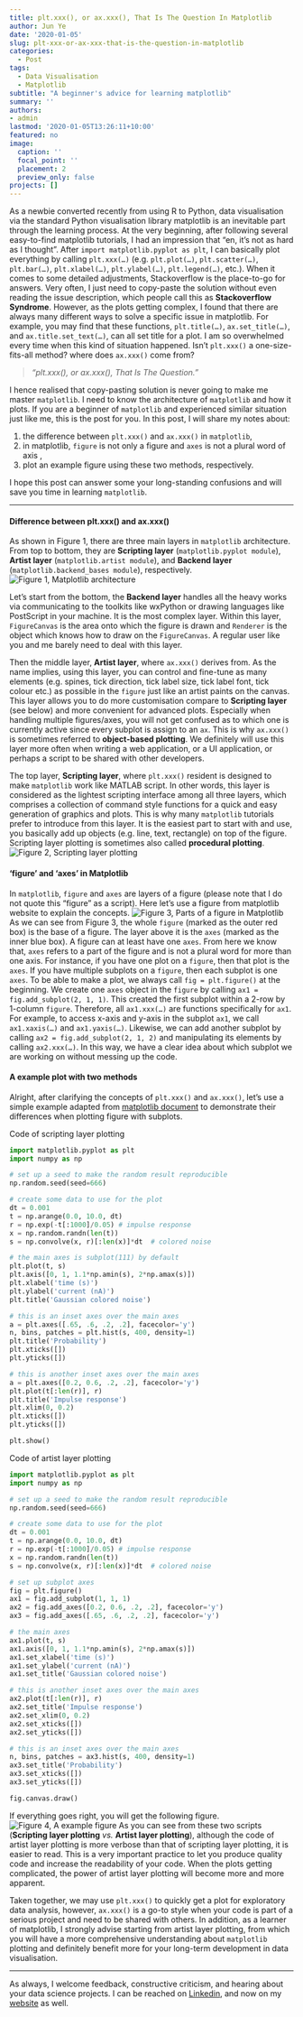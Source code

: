 ```yaml
---
title: plt.xxx(), or ax.xxx(), That Is The Question In Matplotlib
author: Jun Ye
date: '2020-01-05'
slug: plt-xxx-or-ax-xxx-that-is-the-question-in-matplotlib
categories:
  - Post
tags:
  - Data Visualisation
  - Matplotlib
subtitle: "A beginner's advice for learning matplotlib"
summary: ''
authors: 
- admin
lastmod: '2020-01-05T13:26:11+10:00'
featured: no
image:
  caption: ''
  focal_point: ''
  placement: 2
  preview_only: false
projects: []
---
```


As a newbie converted recently from using R to Python, data visualisation via the standard Python visualisation library matplotlib is an inevitable part through the learning process. At the very beginning, after following several easy-to-find matplotlib tutorials, I had an impression that "en, it's not as hard as I thought". After `import matplotlib.pyplot as plt`, I can basically plot everything by calling `plt.xxx(…)` (e.g. `plt.plot(…)`, `plt.scatter(…)`, `plt.bar(…)`, `plt.xlabel(…)`, `plt.ylabel(…)`, `plt.legend(…)`, etc.). When it comes to some detailed adjustments, Stackoverflow is the place-to-go for answers. Very often, I just need to copy-paste the solution without even reading the issue description, which people call this as **Stackoverflow Syndrome**. However, as the plots getting complex, I found that there are always many different ways to solve a specific issue in matplotlib. For example, you may find that these functions, `plt.title(…)`, `ax.set_title(…)`, and `ax.title.set_text(…)`, can all set title for a plot. I am so overwhelmed every time when this kind of situation happened. Isn't `plt.xxx()` a one-size-fits-all method? where does `ax.xxx()` come from?

> *"plt.xxx(), or ax.xxx(), That Is The Question."*

I hence realised that copy-pasting solution is never going to make me master `matplotlib`. I need to know the architecture of `matplotlib` and how it plots. If you are a beginner of `matplotlib` and experienced similar situation just like me, this is the post for you. In this post, I will share my notes about:

1. the difference between `plt.xxx()` and `ax.xxx()` in `matplotlib`,
2. in matplotlib, `figure` is not only a figure and `axes` is not a plural word of axis ,
3. plot an example figure using these two methods, respectively.

I hope this post can answer some your long-standing confusions and will save you time in learning `matplotlib`.

---

#### Difference between plt.xxx() and ax.xxx()

As shown in Figure 1, there are three main layers in `matplotlib` architecture. From top to bottom, they are **Scripting layer** (`matplotlib.pyplot module`), **Artist layer** (`matplotlib.artist module`), and **Backend layer** (`matplotlib.backend_bases module`), respectively.
![Figure 1, Matplotlib architecture](./matplotlib-structure.png)

Let’s start from the bottom, the **Backend layer** handles all the heavy works via communicating to the toolkits like wxPython or drawing languages like PostScript in your machine. It is the most complex layer. Within this layer, `FigureCanvas` is the area onto which the figure is drawn and `Renderer` is the object which knows how to draw on the `FigureCanvas`. A regular user like you and me barely need to deal with this layer.

Then the middle layer, **Artist layer**, where `ax.xxx()` derives from. As the name implies, using this layer, you can control and fine-tune as many elements (e.g. spines, tick direction, tick label size, tick label font, tick colour etc.) as possible in the `figure` just like an artist paints on the canvas. This layer allows you to do more customisation compare to **Scripting layer** (see below) and more convenient for advanced plots. Especially when handling multiple figures/axes, you will not get confused as to which one is currently active since every subplot is assign to an `ax`. This is why `ax.xxx()` is sometimes referred to **object-based plotting**. We definitely will use this layer more often when writing a web application, or a UI application, or perhaps a script to be shared with other developers.

The top layer, **Scripting layer**, where `plt.xxx()` resident is designed to make `matplotlib` work like MATLAB script. In other words, this layer is considered as the lightest scripting interface among all three layers, which comprises a collection of command style functions for a quick and easy generation of graphics and plots. This is why many `matplotlib` tutorials prefer to introduce from this layer. It is the easiest part to start with and use, you basically add up objects (e.g. line, text, rectangle) on top of the figure. Scripting layer plotting is sometimes also called **procedural plotting**.
![Figure 2, Scripting layer plotting](./scripting-layer.png)

#### ‘figure’ and ‘axes’ in Matplotlib

In `matplotlib`, `figure` and `axes` are layers of a figure (please note that I do not quote this “figure” as a script). Here let’s use a figure from matplotlib website to explain the concepts.
![Figure 3, Parts of a figure in Matplotlib](./fig_map.png)
As we can see from Figure 3, the whole `figure` (marked as the outer red box) is the base of a figure. The layer above it is the `axes` (marked as the inner blue box). A figure can at least have one `axes`. From here we know that, `axes` refers to a part of the figure and is not a plural word for more than one axis. For instance, if you have one plot on a `figure`, then that plot is the `axes`. If you have multiple subplots on a `figure`, then each subplot is one `axes`. To be able to make a plot, we always call `fig = plt.figure()` at the beginning. We create one `axes` object in the `figure` by calling `ax1 = fig.add_subplot(2, 1, 1)`. This created the first subplot within a 2-row by 1-column `figure`. Therefore, all `ax1.xxx(…)` are functions specifically for `ax1`. For example, to access x-axis and y-axis in the subplot `ax1`, we call `ax1.xaxis(…)` and `ax1.yaxis(…)`. Likewise, we can add another subplot by calling `ax2 = fig.add_subplot(2, 1, 2)` and manipulating its elements by calling `ax2.xxx(…)`. In this way, we have a clear idea about which subplot we are working on without messing up the code.

#### A example plot with two methods
Alright, after clarifying the concepts of `plt.xxx()` and `ax.xxx()`, let’s use a simple example adapted from [matplotlib document](https://matplotlib.org/examples/pylab_examples/axes_demo.html) to demonstrate their differences when plotting figure with subplots.

Code of scripting layer plotting 

```python
import matplotlib.pyplot as plt
import numpy as np

# set up a seed to make the random result reproducible
np.random.seed(seed=666)

# create some data to use for the plot
dt = 0.001
t = np.arange(0.0, 10.0, dt)
r = np.exp(-t[:1000]/0.05) # impulse response
x = np.random.randn(len(t))
s = np.convolve(x, r)[:len(x)]*dt  # colored noise

# the main axes is subplot(111) by default
plt.plot(t, s)
plt.axis([0, 1, 1.1*np.amin(s), 2*np.amax(s)])
plt.xlabel('time (s)')
plt.ylabel('current (nA)')
plt.title('Gaussian colored noise')

# this is an inset axes over the main axes
a = plt.axes([.65, .6, .2, .2], facecolor='y')
n, bins, patches = plt.hist(s, 400, density=1)
plt.title('Probability')
plt.xticks([])
plt.yticks([])

# this is another inset axes over the main axes
a = plt.axes([0.2, 0.6, .2, .2], facecolor='y')
plt.plot(t[:len(r)], r)
plt.title('Impulse response')
plt.xlim(0, 0.2)
plt.xticks([])
plt.yticks([])

plt.show()
```

Code of artist layer plotting

```python
import matplotlib.pyplot as plt
import numpy as np

# set up a seed to make the random result reproducible
np.random.seed(seed=666)

# create some data to use for the plot
dt = 0.001
t = np.arange(0.0, 10.0, dt)
r = np.exp(-t[:1000]/0.05) # impulse response
x = np.random.randn(len(t))
s = np.convolve(x, r)[:len(x)]*dt  # colored noise

# set up subplot axes
fig = plt.figure()
ax1 = fig.add_subplot(1, 1, 1)
ax2 = fig.add_axes([0.2, 0.6, .2, .2], facecolor='y')
ax3 = fig.add_axes([.65, .6, .2, .2], facecolor='y')

# the main axes 
ax1.plot(t, s)
ax1.axis([0, 1, 1.1*np.amin(s), 2*np.amax(s)])
ax1.set_xlabel('time (s)')
ax1.set_ylabel('current (nA)')
ax1.set_title('Gaussian colored noise')

# this is another inset axes over the main axes
ax2.plot(t[:len(r)], r)
ax2.set_title('Impulse response')
ax2.set_xlim(0, 0.2)
ax2.set_xticks([])
ax2.set_yticks([])

# this is an inset axes over the main axes
n, bins, patches = ax3.hist(s, 400, density=1)
ax3.set_title('Probability')
ax3.set_xticks([])
ax3.set_yticks([])

fig.canvas.draw()
```
If everything goes right, you will get the following figure.
![Figure 4, A example figure](./example.png)
As you can see from these two scripts (**Scripting layer plotting** _vs._ **Artist layer plotting**), although the code of artist layer plotting is more verbose than that of scripting layer plotting, it is easier to read. This is a very important practice to let you produce quality code and increase the readability of your code. When the plots getting complicated, the power of artist layer plotting will become more and more apparent.

Taken together, we may use `plt.xxx()` to quickly get a plot for exploratory data analysis, however, `ax.xxx()` is a go-to style when your code is part of a serious project and need to be shared with others. In addition, as a learner of matplotlib, I strongly advise starting from artist layer plotting, from which you will have a more comprehensive understanding about `matplotlib` plotting and definitely benefit more for your long-term development in data visualisation.

---

As always, I welcome feedback, constructive criticism, and hearing about your data science projects. I can be reached on [Linkedin](https://www.linkedin.com/in/jun-ye-29aaa769/), and now on my [website](https://junye0798.com/) as well.